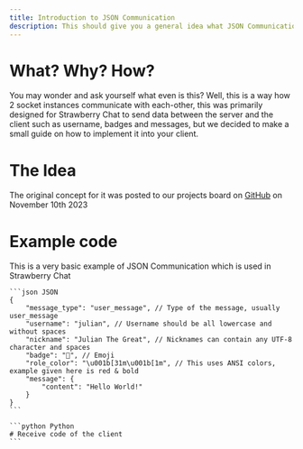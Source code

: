 ```yaml
---
title: Introduction to JSON Communication
description: This should give you a general idea what JSON Communication is about
---
```


# What? Why? How?
You may wonder and ask yourself what even is this? Well, this is a way how 2 socket instances communicate with
each-other, this was primarily designed for Strawberry Chat to send data between the server and the client such as
username, badges and messages, but we decided to make a small guide on how to implement it into your client.

# The Idea
The original concept for it was posted to our projects board on [GitHub](https://github.com/orgs/Strawberry-Foundations/projects/1?pane=issue&itemId=44311144) on November 10th 2023

# Example code

<Info> This is a very basic example of JSON Communication which is used in Strawberry Chat </Info>

<CodeGroup>

    ```json JSON
    {
        "message_type": "user_message", // Type of the message, usually user_message
        "username": "julian", // Username should be all lowercase and without spaces
        "nickname": "Julian The Great", // Nicknames can contain any UTF-8 character and spaces
        "badge": "👑", // Emoji
        "role_color": "\u001b[31m\u001b[1m", // This uses ANSI colors, example given here is red & bold
        "message": {
            "content": "Hello World!"
        }
    }
    ```

    ```python Python
    # Receive code of the client
    ```

</CodeGroup>

